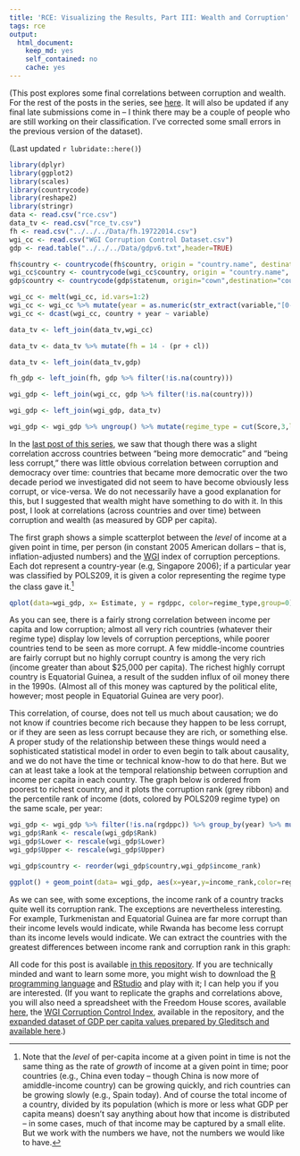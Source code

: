 ```yaml
---
title: 'RCE: Visualizing the Results, Part III: Wealth and Corruption'
tags: rce
output:
  html_document:
    keep_md: yes
    self_contained: no
    cache: yes
---
```


(This post explores some final correlations between corruption and wealth. For the rest of the posts in the series, see [here](http://politicalpathologies.blogspot.co.nz/search/label/rce). It will also be updated if any final late submissions come in -- I think there may be a couple of people who are still working on their classification. I've corrected some small errors in the previous version of the dataset).

(Last updated `r lubridate::here()`)

```r
library(dplyr)
library(ggplot2)
library(scales)
library(countrycode)
library(reshape2)
library(stringr)
data <- read.csv("rce.csv")
data_tv <- read.csv("rce_tv.csv")
fh <- read.csv("../../../Data/fh.19722014.csv")
wgi_cc <- read.csv("WGI Corruption Control Dataset.csv")
gdp <- read.table("../../../Data/gdpv6.txt",header=TRUE)

fh$country <- countrycode(fh$country, origin = "country.name", destination = "country.name", warn=TRUE)
wgi_cc$country <- countrycode(wgi_cc$country, origin = "country.name", destination = "country.name", warn=TRUE)
gdp$country <- countrycode(gdp$statenum, origin="cown",destination="country.name",warn=TRUE)

wgi_cc <- melt(wgi_cc, id.vars=1:2)
wgi_cc <- wgi_cc %>% mutate(year = as.numeric(str_extract(variable,"[0-9]+")),variable = str_extract(variable,"Estimate|StdErr|NumSrc|Rank|Lower|Upper"))
wgi_cc <- dcast(wgi_cc, country + year ~ variable)

data_tv <- left_join(data_tv,wgi_cc)

data_tv <- data_tv %>% mutate(fh = 14 - (pr + cl))

data_tv <- left_join(data_tv,gdp)

fh_gdp <- left_join(fh, gdp %>% filter(!is.na(country)))

wgi_gdp <- left_join(wgi_cc, gdp %>% filter(!is.na(country)))

wgi_gdp <- left_join(wgi_gdp, data_tv)

wgi_gdp <- wgi_gdp %>% ungroup() %>% mutate(regime_type = cut(Score,3,labels=c("Non-democratic","Hybrid","Democratic"),include.lowest=TRUE))

```

In the [last post of this series](http://politicalpathologies.blogspot.com/2015/05/rce-visualizing-results-part-ii.html), we saw that though there was a slight correlation accross countries between "being more democratic" and "being less corrupt," there was little obvious correlation between corruption and democracy over time: countries that became more democratic over the two decade period we investigated did not seem to have become obviously less corrupt, or vice-versa. We do not necessarily have a good explanation for this, but I suggested that wealth might have something to do with it. In this post, I look at correlations (across countries and over time) between corruption and wealth (as measured by GDP per capita).

The first graph shows a simple scatterplot between the *level* of income at a given point in time, per person (in constant 2005 American dollars -- that is, inflation-adjusted numbers) and the [WGI][WGI] index of corruption perceptions. Each dot represent a country-year (e.g, Singapore 2006); if a particular year was classified by POLS209, it is given a color representing the regime type the class gave it.[^Levels]

```r
qplot(data=wgi_gdp, x= Estimate, y = rgdppc, color=regime_type,group=0) + scale_y_log10(label=dollar) + geom_smooth() + labs(y="Real GDP per capita (2005 constant $)",x="World Governance Indicators \nCorruption Control Index \n(higher is less corruption)",color = "PLS209 regime type") + theme_bw() + theme(legend.position = "bottom") + ggtitle("Wealth vs.\n corruption (World Bank Corruption Control Index)")

```

As you can see, there is a fairly strong correlation between income per capita and low corruption; almost all very rich countries (whatever their regime type) display low levels of corruption perceptions, while poorer countries tend to be seen as more corrupt. A few middle-income countries are fairly corrupt but no highly corrupt country is among the very rich (income greater than about $25,000 per capita). The richest highly corrupt country is Equatorial Guinea, a result of the sudden influx of oil money there in the 1990s. (Almost all of this money was captured by the political elite, however; most people in Equatorial Guinea are very poor).

This correlation, of course, does not tell us much about causation; we do not know if countries become rich because they happen to be less corrupt, or if they are seen as less corrupt because they are rich, or something else. A proper study of the relationship between these things would need a sophisticated statistical model in order to even begin to talk about causality, and we do not have the time or technical know-how to do that here. But we can at least take a look at the temporal relationship between corruption and income per capita in each country. The graph below is ordered from poorest to richest country, and it plots the corruption rank (grey ribbon) and the percentile rank of income (dots, colored by POLS209 regime type) on the same scale, per year:

```r
wgi_gdp <- wgi_gdp %>% filter(!is.na(rgdppc)) %>% group_by(year) %>% mutate(income_rank = percent_rank(rgdppc))
wgi_gdp$Rank <- rescale(wgi_gdp$Rank)
wgi_gdp$Lower <- rescale(wgi_gdp$Lower)
wgi_gdp$Upper <- rescale(wgi_gdp$Upper)

wgi_gdp$country <- reorder(wgi_gdp$country,wgi_gdp$income_rank)

ggplot() + geom_point(data= wgi_gdp, aes(x=year,y=income_rank,color=regime_type)) + geom_path(data= wgi_gdp, aes(x=year,y=income_rank,color=regime_type,group=0)) + geom_path(data= wgi_gdp, aes(x=year,y=Rank))+ geom_ribbon(data= wgi_gdp, aes(x=year,y=Rank, ymin=Lower, ymax=Upper),alpha=0.2) + theme_bw() + guides(color=guide_legend(title.position="top",direction="horizontal")) + labs(x="Year",y="Income rank \nand WGI corruption rank \n(rescaled to 0-1)",color="POLS209 regime type") + theme(legend.position = "bottom") + ggtitle("Income rank and corruption rank, per year") + facet_wrap(~country,ncol=4) 

```

As we can see, with some exceptions, the income rank of a country tracks quite well its corruption rank. The exceptions are nevertheless interesting. For example, Turkmenistan and Equatorial Guinea are far more corrupt than their income levels would indicate, while Rwanda has become less corrupt than its income levels would indicate. We can extract the countries with the greatest differences between income rank and corruption rank in this graph:  

All code for this post is available [in this repository][Code]. If you are technically minded and want to learn some more, you might wish to download the [R programming language](http://www.r-project.org/) and [RStudio](http://www.rstudio.com/) and play with it; I can help you if you are interested. (If you want to replicate the graphs and correlations above, you will also need a spreadsheet with the Freedom House scores, available [here](https://drive.google.com/file/d/0B5wyt4eDq98GZVhUamRKVXJpLVU/view?usp=sharing), the [WGI Corruption Control Index][WGI], available in the repository, and the [expanded dataset of GDP per capita values prepared by Gleditsch and available here][Gleditsch].)

[^Levels]: Note that the *level* of per-capita income at a given point in time is not the same thing as the rate of *growth* of income at a given point in time; poor countries (e.g., China even today -- though China is now more of amiddle-income country) can be growing quickly, and rich countries can be growing slowly (e.g., Spain today). And of course the total income of a country, divided by its population (which is more or less what GDP per capita means) doesn't say anything about how that income is distributed -- in some cases, much of that income may be captured by a small elite. But we work with the numbers we have, not the numbers we would like to have. 

[Rydland]: http://www.nsd.uib.no/rapport/nsd_rapport124.pdf
[WGI]: http://info.worldbank.org/governance/wgi/index.aspx#doc-methodology
[TI]: http://www.transparency.org/
[Code]: https://github.com/xmarquez/RCE-2015
[Polity]: http://www.systemicpeace.org/inscr/
[FH]: http://freedomhouse.org
[Gleditsch]: http://privatewww.essex.ac.uk/~ksg/exptradegdp.html